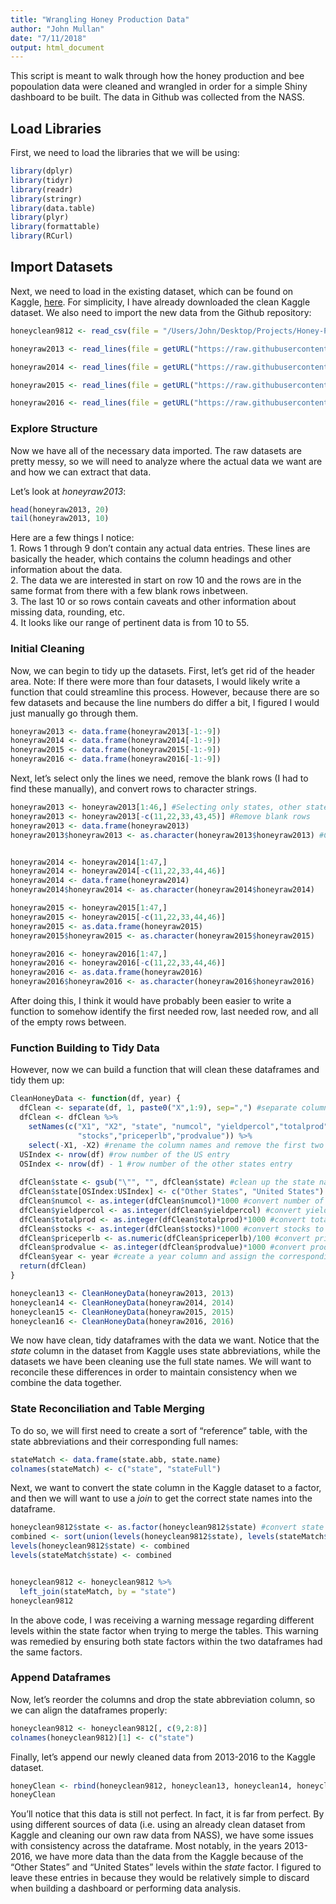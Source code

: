 ```yaml
---
title: "Wrangling Honey Production Data"
author: "John Mullan"
date: "7/11/2018"
output: html_document
---
```


This script is meant to walk through how the honey production and bee popoulation data were cleaned and wrangled in order for a simple Shiny dashboard to be built. The data in Github was collected from the NASS.   

## Load Libraries
First, we need to load the libraries that we will be using:  
```r
library(dplyr)
library(tidyr)
library(readr)
library(stringr)
library(data.table)
library(plyr)
library(formattable)
library(RCurl)
```

## Import Datasets
Next, we need to load in the existing dataset, which can be found on Kaggle, [here](https://www.kaggle.com/jessicali9530/honey-production). For simplicity, I have already downloaded the clean Kaggle dataset. We also need to import the new data from the Github repository:  
```r
honeyclean9812 <- read_csv(file = "/Users/John/Desktop/Projects/Honey-Production-Dashboard/Honey Data/honeyproduction.csv")

honeyraw2013 <- read_lines(file = getURL("https://raw.githubusercontent.com/TarHeel45/Honey-Production-Dashboard/master/Honey%20Data/Hone-03-20-2015/hony_p02_t002.csv"))

honeyraw2014 <- read_lines(file = getURL("https://raw.githubusercontent.com/TarHeel45/Honey-Production-Dashboard/master/Honey%20Data/Hone-03-22-2016/hony_p02_t002.csv"))

honeyraw2015 <- read_lines(file = getURL("https://raw.githubusercontent.com/TarHeel45/Honey-Production-Dashboard/master/Honey%20Data/Hone-03-22-2017/hony_p03_t002.csv"))

honeyraw2016 <- read_lines(file = getURL("https://raw.githubusercontent.com/TarHeel45/Honey-Production-Dashboard/master/Honey%20Data/Hone-03-14-2018/hony_p02_t019.csv"))
```

### Explore Structure 
Now we have all of the necessary data imported. The raw datasets are pretty messy, so we will need to analyze where the actual data we want are and how we can extract that data.   

Let's look at *honeyraw2013*:  
```r
head(honeyraw2013, 20)
tail(honeyraw2013, 10)
```
Here are a few things I notice:  
  1. Rows 1 through 9 don't contain any actual data entries. These lines are basically the header, which contains the column headings and other information about the data.  
  2. The data we are interested in start on row 10 and the rows are in the same format from there with a few blank rows inbetween.  
  3. The last 10 or so rows contain caveats and other information about missing data, rounding, etc.   
  4. It looks like our range of pertinent data is from 10 to 55.  

### Initial Cleaning
Now, we can begin to tidy up the datasets. First, let's get rid of the header area. Note: If there were more than four datasets, I would likely write a function that could streamline this process. However, because there are so few datasets and because the line numbers do differ a bit, I figured I would just manually go through them.  
```r
honeyraw2013 <- data.frame(honeyraw2013[-1:-9])
honeyraw2014 <- data.frame(honeyraw2014[-1:-9])
honeyraw2015 <- data.frame(honeyraw2015[-1:-9])
honeyraw2016 <- data.frame(honeyraw2016[-1:-9])

```
Next, let's select only the lines we need, remove the blank rows (I had to find these manually), and convert rows to character strings.  
```r
honeyraw2013 <- honeyraw2013[1:46,] #Selecting only states, other states, and US
honeyraw2013 <- honeyraw2013[-c(11,22,33,43,45)] #Remove blank rows
honeyraw2013 <- data.frame(honeyraw2013)
honeyraw2013$honeyraw2013 <- as.character(honeyraw2013$honeyraw2013) #Convert rows to character strings


honeyraw2014 <- honeyraw2014[1:47,] 
honeyraw2014 <- honeyraw2014[-c(11,22,33,44,46)]
honeyraw2014 <- data.frame(honeyraw2014)
honeyraw2014$honeyraw2014 <- as.character(honeyraw2014$honeyraw2014)

honeyraw2015 <- honeyraw2015[1:47,]
honeyraw2015 <- honeyraw2015[-c(11,22,33,44,46)]
honeyraw2015 <- as.data.frame(honeyraw2015)
honeyraw2015$honeyraw2015 <- as.character(honeyraw2015$honeyraw2015)

honeyraw2016 <- honeyraw2016[1:47,]
honeyraw2016 <- honeyraw2016[-c(11,22,33,44,46)]
honeyraw2016 <- as.data.frame(honeyraw2016)
honeyraw2016$honeyraw2016 <- as.character(honeyraw2016$honeyraw2016)
```
After doing this, I think it would have probably been easier to write a function to somehow identify the first needed row, last needed row, and all of the empty rows between.  


### Function Building to Tidy Data
However, now we can build a function that will clean these dataframes and tidy them up:  
```r
CleanHoneyData <- function(df, year) {
  dfClean <- separate(df, 1, paste0("X",1:9), sep=",") #separate columns by comma and assign generic column names X1:X9
  dfClean <- dfClean %>%
    setNames(c("X1", "X2", "state", "numcol", "yieldpercol","totalprod",
               "stocks","priceperlb","prodvalue")) %>%
    select(-X1, -X2) #rename the column names and remove the first two columns, as they are not important
  USIndex <- nrow(df) #row number of the US entry
  OSIndex <- nrow(df) - 1 #row number of the other states entry
  
  dfClean$state <- gsub("\"", "", dfClean$state) #clean up the state names by removing slashes
  dfClean$state[OSIndex:USIndex] <- c("Other States", "United States") #assign names to other states and US rows
  dfClean$numcol <- as.integer(dfClean$numcol)*1000 #convert number of colonies to integer and scale
  dfClean$yieldpercol <- as.integer(dfClean$yieldpercol) #convert yield per colony to integer
  dfClean$totalprod <- as.integer(dfClean$totalprod)*1000 #convert total production to integer and scale
  dfClean$stocks <- as.integer(dfClean$stocks)*1000 #convert stocks to integet
  dfClean$priceperlb <- as.numeric(dfClean$priceperlb)/100 #convert price per pount to a number and divide by 100 to put into dollar format 
  dfClean$prodvalue <- as.integer(dfClean$prodvalue)*1000 #convert production value to an integer and scale
  dfClean$year <- year #create a year column and assign the corresponding year that was input into the function
  return(dfClean)
}

honeyclean13 <- CleanHoneyData(honeyraw2013, 2013)
honeyclean14 <- CleanHoneyData(honeyraw2014, 2014)
honeyclean15 <- CleanHoneyData(honeyraw2015, 2015)
honeyclean16 <- CleanHoneyData(honeyraw2016, 2016)
```
We now have clean, tidy dataframes with the data we want. Notice that the *state* column in  the dataset from Kaggle uses state abbreviations, while the datasets we have been cleaning use the full state names.  We will want to reconcile these differences in order to maintain consistency when we combine the data together.  

### State Reconciliation and Table Merging
To do so, we will first need to create a sort of "reference" table, with the state abbreviations and their corresponding full names:  
```r
stateMatch <- data.frame(state.abb, state.name)
colnames(stateMatch) <- c("state", "stateFull")
```
Next, we want to convert the state column in the Kaggle dataset to a factor, and then we will want to use a *join* to get the correct state names into the dataframe.  
```r
honeyclean9812$state <- as.factor(honeyclean9812$state) #convert state to factor 
combined <- sort(union(levels(honeyclean9812$state), levels(stateMatch$state))) #ensure that both stateMatch and honeyclean9812 have the same levels within the state factor 
levels(honeyclean9812$state) <- combined
levels(stateMatch$state) <- combined


honeyclean9812 <- honeyclean9812 %>%
  left_join(stateMatch, by = "state")
honeyclean9812
```
In the above code, I was receiving a warning message regarding different levels within the state factor when trying to merge the tables.  This warning was remedied by ensuring both state factors within the two dataframes had the same factors.   

### Append Dataframes 
Now, let's reorder the columns and drop the state abbreviation column, so we can align the dataframes properly:
```r
honeyclean9812 <- honeyclean9812[, c(9,2:8)]
colnames(honeyclean9812)[1] <- c("state")
```
Finally, let's append our newly cleaned data from 2013-2016 to the Kaggle dataset.  
```r
honeyClean <- rbind(honeyclean9812, honeyclean13, honeyclean14, honeyclean15, honeyclean16)
honeyClean
```
You'll notice that this data is still not perfect.  In fact, it is far from perfect.  By using different sources of data (i.e. using an already clean dataset from Kaggle and cleaning our own raw data from NASS), we have some issues with consistency across the dataframe. Most notably, in the years 2013-2016, we have more data than the data from the Kaggle because of the "Other States" and "United States" levels within the *state* factor.  I figured to leave these entries in because they would be relatively simple to discard when building a dashboard or performing data analysis. 